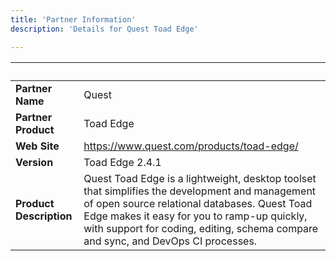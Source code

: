 ```yaml
---
title: 'Partner Information'
description: 'Details for Quest Toad Edge'

---
```

| &nbsp;     | &nbsp; |
| ----------- | ----------- |
| **Partner Name**      | Quest       |
| **Partner Product**   | Toad Edge      |
| **Web Site**      | https://www.quest.com/products/toad-edge/     |
| **Version**   | Toad Edge 2.4.1   |
| **Product Description**      |   Quest Toad Edge is a lightweight, desktop toolset that simplifies the development and management of open source relational databases. Quest Toad Edge makes it easy for you to ramp-up quickly, with support for coding, editing, schema compare and sync, and DevOps CI processes.    |
